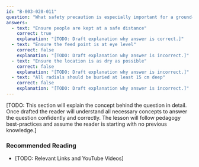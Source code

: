```yaml
---
id: "B-003-020-011"
question: "What safety precaution is especially important for a ground-mounted antenna?"
answers:
  - text: "Ensure people are kept at a safe distance"
    correct: true
    explanation: "[TODO: Draft explanation why answer is correct.]"
  - text: "Ensure the feed point is at eye level"
    correct: false
    explanation: "[TODO: Draft explanation why answer is incorrect.]"
  - text: "Ensure the location is as dry as possible"
    correct: false
    explanation: "[TODO: Draft explanation why answer is incorrect.]"
  - text: "All radials should be buried at least 15 cm deep"
    correct: false
    explanation: "[TODO: Draft explanation why answer is incorrect.]"
---
```


[TODO: This section will explain the concept behind the question in detail. Once drafted the reader will understand all necessary concepts to answer the question confidently and correctly. The lesson will follow pedagogy best-practices and assume the reader is starting with no previous knowledge.]

### Recommended Reading

- [TODO: Relevant Links and YouTube Videos]
